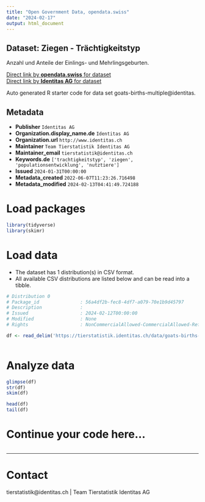 ```yaml
---
title: "Open Government Data, opendata.swiss"
date: "2024-02-17"
output: html_document
---
```


## Dataset: Ziegen - Trächtigkeitstyp

Anzahl und Anteile der Einlings- und Mehrlingsgeburten.

[Direct link by **opendata.swiss** for dataset](https://opendata.swiss/de/dataset/ziegen-trachtigkeitstyp)<br>
[Direct link by **Identitas AG** for dataset](https://tierstatistik.identitas.ch/)

Auto generated R starter code for data set goats-births-multiple@identitas.

## Metadata

- **Publisher** `Identitas AG`
- **Organization.display_name.de** `Identitas AG`
- **Organization.url** `http://www.identitas.ch`
- **Maintainer** `Team Tierstatistik Identitas AG`
- **Maintainer_email** `tierstatistik@identitas.ch`
- **Keywords.de** `['trachtigkeitstyp', 'ziegen', 'populationsentwicklung', 'nutztiere']`
- **Issued** `2024-01-31T00:00:00`
- **Metadata_created** `2022-06-07T11:23:26.716498`
- **Metadata_modified** `2024-02-13T04:41:49.724188`


# Load packages

```r

library(tidyverse)
library(skimr)

```

# Load data

-   The dataset has 1 distribution(s) in CSV format.
-   All available CSV distributions are listed below and can be read into a tibble.

```r

# Distribution 0
# Package_id               : 56a4df2b-fec8-4df7-a079-70e1b9d45797
# Description              : 
# Issued                   : 2024-02-12T00:00:00
# Modified                 : None
# Rights                   : NonCommercialAllowed-CommercialAllowed-ReferenceRequired

df <- read_delim('https://tierstatistik.identitas.ch/data/goats-births-multiple.csv')



```

# Analyze data

```r

glimpse(df)
str(df)
skim(df)

head(df)
tail(df)

```

# Continue your code here...

```r

```

------------------------------------------------------------------------

# Contact

tierstatistik@identitas.ch | Team Tierstatistik Identitas AG
